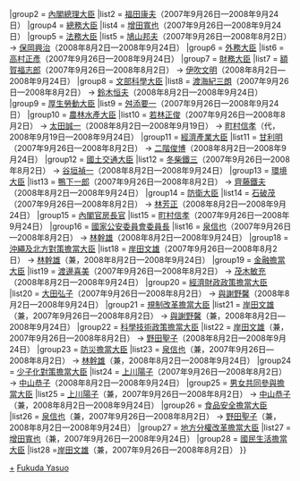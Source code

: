 {{Navbox
|name = 福田康夫內閣
|title = [[福田康夫內閣]]
|state = {{{state|collapsed}}}
|list1 = {{#ifeq:{{{1}}}|nocat||
{{Navbox with columns|child
|fullwidth = true
|colstyle = text-align: center; vertical-align: middle;
|oddcolstyle = background: #e9e9e9;
|evencolstyle = background: #f9f9f9;
|col1width = 20%
|col2width = 60%
|col3width = 20%
|col1 = [[第一次安倍內閣]]<br /><small>（[[:Template:第一次安倍內閣|模板]]）</small>
|col2 = '''[[福田康夫內閣 (改造)|改造內閣]]'''<br />（2007年9月26日—2008年9月24日）
|col3 = [[麻生內閣]]<br /><small>（[[:Template:麻生內閣|模板]]）</small>
}}
}}
|group2  = [[內閣總理大臣]]
|list2   = [[福田康夫]]（2007年9月26日—2008年9月24日）
|group4  = [[總務大臣]]
|list4   = [[增田寬也]]（2007年9月26日—2008年9月24日）
|group5  = [[法務大臣]]
|list5   = [[鳩山邦夫]]（2007年9月26日—2008年8月2日） → [[保岡興治]]（2008年8月2日—2008年9月24日） 
|group6  = [[外務大臣 (日本)|外務大臣]]
|list6   = [[高村正彥]]（2007年9月26日—2008年9月24日）
|group7  = [[財務大臣]]
|list7   = [[額賀福志郎]]（2007年9月26日—2008年8月2日） → [[伊吹文明]]（2008年8月2日—2008年9月24日）
|group8  = [[文部科學大臣]]
|list8   = [[渡海紀三朗]]（2007年9月26日—2008年8月2日） → [[鈴木恒夫]]（2008年8月2日—2008年9月24日）
|group9  = [[厚生勞動大臣]]
|list9   = [[舛添要一]]（2007年9月26日—2008年9月24日）
|group10  = [[農林水產大臣]]
|list10   = [[若林正俊]]（2007年9月26日—2008年8月2日） → [[太田誠一]]（2008年8月2日—2008年9月19日） → [[町村信孝]]（代，2008年9月19日—2008年9月24日）
|group11  = [[經濟產業大臣]]
|list11   = [[甘利明]]（2007年9月26日—2008年8月2日） → [[二階俊博]]（2008年8月2日—2008年9月24日）
|group12  = [[國土交通大臣]]
|list12   = [[冬柴鐵三]]（2007年9月26日—2008年8月2日） → [[谷垣禎一]]（2008年8月2日—2008年9月24日）
|group13  = [[環境大臣]]
|list13   = [[鴨下一郎]]（2007年9月26日—2008年8月2日） → [[齊藤鐵夫]]（2008年8月2日—2008年9月24日）
|group14 = [[防衛大臣]]
|list14  = [[石破茂]]（2007年9月26日—2008年8月2日） → [[林芳正]]（2008年8月2日—2008年9月24日）
|group15 = [[內閣官房長官]]
|list15  = [[町村信孝]]（2007年9月26日—2008年9月24日）
|group16 = [[國家公安委員會委員長]]
|list16  = [[泉信也]]（2007年9月26日—2008年8月2日） → [[林幹雄]]（2008年8月2日—2008年9月24日）
|group18  = [[內閣府特命擔當大臣（沖繩及北方對策擔當）|沖繩及北方對策擔當大臣]]
|list18   = [[岸田文雄]]（2007年9月26日—2008年8月2日） → [[林幹雄]]（兼，2008年8月2日—2008年9月24日）
|group19  = [[內閣府特命擔當大臣（金融擔當）|金融擔當大臣]]
|list19   = [[渡邊喜美]]（2007年9月26日—2008年8月2日） → [[茂木敏充]]（2008年8月2日—2008年9月24日）
|group20  = [[內閣府特命擔當大臣（經濟財政政策擔當）|經濟財政政策擔當大臣]]
|list20   = [[大田弘子]]（2007年9月26日—2008年8月2日） → [[與謝野馨]]（2008年8月2日—2008年9月24日）
|group21  = [[內閣府特命擔當大臣（規制改革擔當）|規制改革擔當大臣]]
|list21   = [[岸田文雄]]（兼，2007年9月26日—2008年8月2日） → [[與謝野馨]]（兼，2008年8月2日—2008年9月24日）
|group22  = [[內閣府特命擔當大臣（科學技術政策擔當）|科學技術政策擔當大臣]]
|list22   = [[岸田文雄]]（兼，2007年9月26日—2008年8月2日） → [[野田聖子]]（2008年8月2日—2008年9月24日）
|group23  = [[內閣府特命擔當大臣（防災擔當）|防災擔當大臣]]
|list23   = [[泉信也]]（兼，2007年9月26日—2008年8月2日） → [[林幹雄]]（兼，2008年8月2日—2008年9月24日）
|group24 = [[內閣府特命擔當大臣（少子化對策擔當）|少子化對策擔當大臣]]
|list24  = [[上川陽子]]（2007年9月26日—2008年8月2日） → [[中山恭子]]（2008年8月2日—2008年9月24日）
|group25 = [[內閣府特命擔當大臣（男女共同參與擔當）|男女共同參與擔當大臣]]
|list25  = [[上川陽子]]（兼，2007年9月26日—2008年8月2日） → [[中山恭子]]（兼，2008年8月2日—2008年9月24日）
|group26 = [[內閣府特命擔當大臣（食品安全擔當）|食品安全擔當大臣]]
|list26  = [[泉信也]]（兼，2007年9月26日—2008年8月2日） → [[野田聖子]]（兼，2008年8月2日—2008年9月24日）
|group27 = [[內閣府特命擔當大臣（地方分權改革擔當）|地方分權改革擔當大臣]]
|list27  = [[增田寬也]]（兼，2007年9月26日—2008年9月24日）
|group28  = [[內閣府特命擔當大臣（國民生活擔當）|國民生活擔當大臣]]
|list28   =[[岸田文雄]]（兼，2007年9月26日—2008年8月2日）
}}
<noinclude>
[[Category:福田康夫內閣閣僚|+]]
[[Category:日本內閣模板|Fukuda Yasuo]]
</noinclude>